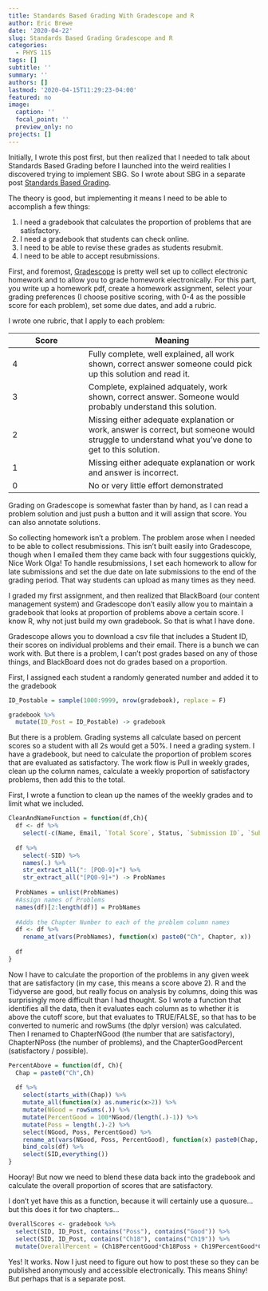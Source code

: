 ```yaml
---
title: Standards Based Grading With Gradescope and R
author: Eric Brewe
date: '2020-04-22'
slug: Standards Based Grading Gradescope and R
categories:
  - PHYS 115
tags: []
subtitle: ''
summary: ''
authors: []
lastmod: '2020-04-15T11:29:23-04:00'
featured: no
image:
  caption: ''
  focal_point: ''
  preview_only: no
projects: []
---
```


Initially, I wrote this post first, but then realized that I needed to talk about Standards Based Grading before I launched into the weird realities I discovered trying to implement SBG. So I wrote about SBG in a separate post [Standards Based Grading](https://ericbrewe.com/post/standards-based-grading/).

The theory is good, but implementing it means I need to be able to accomplish a few things:

1. I need a gradebook that calculates the proportion of problems that are satisfactory. 
2. I need a gradebook that students can check online.
3. I need to be able to revise these grades as students resubmit. 
4. I need to be able to accept resubmissions.

First, and foremost, [Gradescope](https://www.gradescope.com/) is pretty well set up to collect electronic homework and to allow you to grade homework electronically. For this part, you write up a homework pdf, create a homework assignment, select your grading preferences (I choose positive scoring, with 0-4 as the possible score for each problem), set some due dates, and add a rubric.

I wrote one rubric, that I apply to each problem: 

| Score | Meaning |
| ---------------------| ----------------------------------------------- |
| 4 | Fully complete, well explained, all work shown, correct answer someone could pick up this solution and read it.|
| 3 | Complete, explained adquately, work shown, correct answer. Someone would probably understand this solution. |
| 2 | Missing either adequate explanation or work, answer is correct, but someone would struggle to understand what you've done to get to this solution.|
| 1 | Missing either adequate explanation or work and answer is incorrect. |
| 0 | No or very little effort demonstrated |

Grading on Gradescope is somewhat faster than by hand, as I can read a problem solution and just push a button and it will assign that score. You can also annotate solutions. 

So collecting homework isn't a problem. The problem arose when I needed to be able to collect resubmissions. This isn't built easily into Gradescope, though when I emailed them they came back with four suggestions quickly, Nice Work Olga! To handle resubmissions, I set each homework to allow for late submissions and set the due date on late submissions to the end of the grading period.  That way students can upload as many times as they need. 

I graded my first assignment, and then realized that BlackBoard (our content management system) and Gradescope don't easily allow you to maintain a gradebook that looks at proportion of problems above a certain score. I know R, why not just build my own gradebook. So that is what I have done. 

Gradescope allows you to download a csv file that includes a Student ID, their scores on individual problems and their email. There is a bunch we can work with. But there is a problem, I can't post grades based on any of those things, and BlackBoard does not do grades based on a proportion. 

First, I assigned each student a randomly generated number and added it to the gradebook 

``` r
ID_Postable = sample(1000:9999, nrow(gradebook), replace = F)

gradebook %>%
  mutate(ID_Post = ID_Postable) -> gradebook

```

But there is a problem. Grading systems all calculate based on percent scores so a student with all 2s would get a 50\%.  I need a grading system. I have a gradebook, but need to calculate the proportion of problem scores that are evaluated as satisfactory.  The work flow is Pull in weekly grades, clean up the column names, calculate a weekly proportion of satisfactory problems, then add this to the total. 

First, I wrote a function to clean up the names of the weekly grades and to limit what we included. 

``` r
CleanAndNameFunction = function(df,Ch){
  df <- df %>%
    select(-c(Name, Email, `Total Score`, Status, `Submission ID`, `Submission Time`, `Lateness (H:M:S)`, `View Count`) )
  
  df %>% 
    select(-SID) %>%
    names(.) %>%
    str_extract_all(": [PQ0-9]+") %>%
    str_extract_all("[PQ0-9]+") -> ProbNames
  
  ProbNames = unlist(ProbNames)
  #Assign names of Problems
  names(df)[2:length(df)] = ProbNames
  
  #Adds the Chapter Number to each of the problem column names
  df <- df %>%
    rename_at(vars(ProbNames), function(x) paste0("Ch", Chapter, x))
  
  df
}
```

Now I have to calculate the proportion of the problems in any given week that are satisfactory (in my case, this means a score above 2). R and the Tidyverse are good, but really focus on analysis by columns, doing this was surprisingly more difficult than I had thought. So I wrote a function that identifies all the data, then it evaluates each column as to whether it is above the cutoff score, but that evaluates to TRUE/FALSE, so that has to be converted to numeric and rowSums (the dplyr version) was calculated. Then I renamed to ChapterNGood (the number that are satisfactory), ChapterNPoss (the number of problems), and the ChapterGoodPercent (satisfactory / possible). 

``` r
PercentAbove = function(df, Ch){
  Chap = paste0("Ch",Ch)
  
  df %>%
    select(starts_with(Chap)) %>%
    mutate_all(function(x) as.numeric(x>2)) %>%
    mutate(NGood = rowSums(.)) %>%
    mutate(PercentGood = 100*NGood/(length(.)-1)) %>%
    mutate(Poss = length(.)-2) %>%
    select(NGood, Poss, PercentGood) %>%
    rename_at(vars(NGood, Poss, PercentGood), function(x) paste0(Chap, x)) %>%
    bind_cols(df) %>%
    select(SID,everything())
}
```

Hooray! But now we need to blend these data back into the gradebook and calculate the overall proportion of scores that are satisfactory. 

I don't yet have this as a function, because it will certainly use a quosure...but this does it for two chapters...

``` r
OverallScores <- gradebook %>%
  select(SID, ID_Post, contains("Poss"), contains("Good")) %>%
  select(SID, ID_Post, contains("Ch18"), contains("Ch19")) %>%
  mutate(OverallPercent = (Ch18PercentGood*Ch18Poss + Ch19PercentGood*Ch19Poss)/(Ch18Poss + Ch19Poss))

```

Yes! It works. Now I just need to figure out how to post these so they can be published anonymously and accessible electronically. This means Shiny!  But perhaps that is a separate post. 



